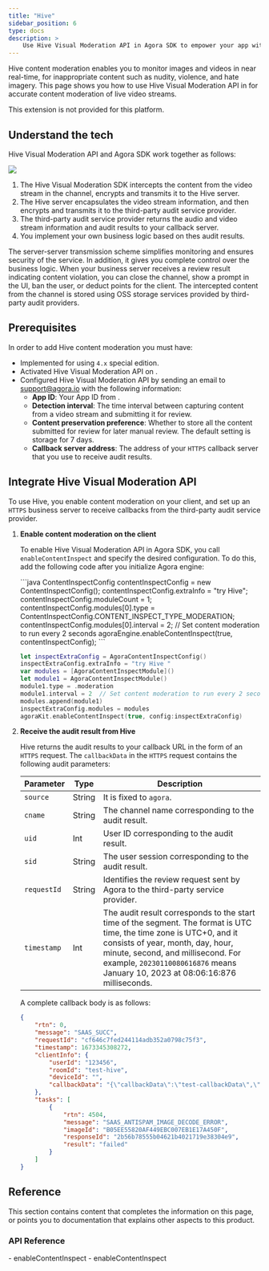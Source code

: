 ```yaml
---
title: "Hive"
sidebar_position: 6
type: docs
description: >
    Use Hive Visual Moderation API in Agora SDK to empower your app with accurate content moderation
---
```


Hive content moderation enables you to monitor images and videos in near real-time, for inappropriate content such as nudity, violence, and hate imagery. This page shows you how to use Hive Visual Moderation API in <Vg k="VSDK"/> for accurate content moderation of live video streams.

<PlatformWrapper notAllowed="android">
<PlatformWrapper notAllowed="ios">
This extension is not provided for this platform.
</PlatformWrapper>
</PlatformWrapper>
<PlatformWrapper notAllowed="web">
<PlatformWrapper notAllowed="macos">
<PlatformWrapper notAllowed="windows">
<PlatformWrapper notAllowed="flutter">
<PlatformWrapper notAllowed="react-native">

## Understand the tech

Hive Visual Moderation API and Agora SDK work together as follows:

![](/images/extensions-marketplace/hive-diagram.png)

1. The Hive Visual Moderation SDK intercepts the content from the video stream in the channel, encrypts and transmits it to the Hive server.
2. The Hive server encapsulates the video stream information, and then encrypts and transmits it to the third-party audit service provider.
3. The third-party audit service provider returns the audio and video stream information and audit results to your callback server.
4. You implement your own business logic based on thes audit results.

The server-server transmission scheme simplifies monitoring and ensures security of the service. In addition, it gives you complete control over the business logic. When your business server receives a review result indicating content violation, you can close the channel, show a prompt in the UI, ban the user, or deduct points for the client. The intercepted content from the channel is stored using OSS storage services provided by third-party audit providers.

## Prerequisites

In order to add Hive content moderation you must have:

- Implemented <Link to="../../../interactive-live-streaming/get-started/get-started-sdk"><Vg k="GET_STARTED"/> for <Vg k="ILS" /></Link> using <Vg k="VSDK" /> `4.x` special edition.
- Activated <Link to="{{Global.AGORA_CONSOLE_URL}}/marketplace/extension/introduce?serviceName=hive">Hive Visual Moderation API</Link> on <Vg k="CONSOLE" />.
- Configured Hive Visual Moderation API by sending an email to support@agora.io with the following information:
    - **App ID**: Your App ID from <Vg k="CONSOLE"/>.
    - **Detection interval**: The time interval between capturing content from a video stream and submitting it for review. 
    - **Content preservation preference**:	Whether to store all the content submitted for review for later manual review. The default setting is storage for 7 days.
    - **Callback server address**:	The address of your `HTTPS` callback server that you use to receive audit results.

## Integrate Hive Visual Moderation API

To use Hive, you enable content moderation on your client, and set up an `HTTPS` business server to receive callbacks from the third-party audit service provider.

1. **Enable content moderation on the client**

    To enable Hive Visual Moderation API in Agora SDK, you call `enableContentInspect` and specify the desired configuration. To do this, add the following code after you initialize Agora engine:

    <PlatformWrapper platform="android">
    ```java
    ContentInspectConfig contentInspectConfig = new ContentInspectConfig();
    contentInspectConfig.extraInfo = "try Hive";
    contentInspectConfig.moduleCount = 1;
    contentInspectConfig.modules[0].type = ContentInspectConfig.CONTENT_INSPECT_TYPE_MODERATION; 
    contentInspectConfig.modules[0].interval = 2; // Set content moderation to run every 2 seconds
    agoraEngine.enableContentInspect(true, contentInspectConfig);
    ```
    </PlatformWrapper>

    <PlatformWrapper platform="ios">

    ```swift
    let inspectExtraConfig = AgoraContentInspectConfig()
    inspectExtraConfig.extraInfo = "try Hive "
    var modules = [AgoraContentInspectModule]()
    let module1 = AgoraContentInspectModule()
    module1.type = .moderation  
    module1.interval = 2  // Set content moderation to run every 2 seconds
    modules.append(module1)
    inspectExtraConfig.modules = modules
    agoraKit.enableContentInspect(true, config:inspectExtraConfig)
    ```
    </PlatformWrapper>

2. **Receive the audit result from Hive**

    Hive returns the audit results to your callback URL in the form of an `HTTPS` request. The `callbackData` in the `HTTPS` request contains the following audit parameters:

    | Parameter |	Type |	Description |
    |-----------|--------|--------------|
    | `source`	| String | It is fixed to `agora`. |
    | `cname`	    | String |	The channel name corresponding to the audit result. |
    | `uid`	    | Int    | User ID corresponding to the audit result. |
    | `sid`       | String | The user session corresponding to the audit result. |
    | `requestId` |	String | Identifies the review request sent by Agora to the third-party service provider. |
    | `timestamp` |	Int | The audit result corresponds to the start time of the segment. The format is UTC time, the time zone is UTC+0, and it consists of year, month, day, hour, minute, second, and millisecond. For example, `20230110080616876` means January 10, 2023 at 08:06:16:876 milliseconds. |

    A complete callback body is as follows:

    ```json
    {
        "rtn": 0,
        "message": "SAAS_SUCC",
        "requestId": "cf646c7fed244114adb352a0798c75f3",
        "timestamp": 1673345308272,
        "clientInfo": {
            "userId": "123456",
            "roomId": "test-hive",
            "deviceId": "",
            "callbackData": "{\"callbackData\":\"test-callbackData\",\"cname\":\"test-hive\",\"requestId\":\"B05EE55820AF449EBC007EB1E17A450F\",\"sid\":\"B05EE55820AF449EBC007EB1E17A4511\",\"source\":\"agora\",\"timestamp\":20230110100827580,\"uid\":123456}"
        },
        "tasks": [
            {
                "rtn": 4504,
                "message": "SAAS_ANTISPAM_IMAGE_DECODE_ERROR",
                "imageId": "B05EE55820AF449EBC007EB1E17A450F",
                "responseId": "2b56b78555b04621b4021719e38304e9",
                "result": "failed"
            }
        ]
    }
    ```

## Reference

This section contains content that completes the information on this page, or points you to documentation that explains other aspects to this product.

### API Reference

<PlatformWrapper notAllowed="android">
- <Link to="{{Global.API_REF_ANDROID_ROOT}}/class_irtcengine.html#api_irtcengine_enablecontentinspect">enableContentInspect</Link>
</PlatformWrapper>

<PlatformWrapper notAllowed="ios">
- <Link to="{{Global.API_REF_IOS_ROOT}}/class_irtcengine.html#api_irtcengine_enablecontentinspect">enableContentInspect</Link>
</PlatformWrapper>

</PlatformWrapper>
</PlatformWrapper>
</PlatformWrapper>
</PlatformWrapper>
</PlatformWrapper>